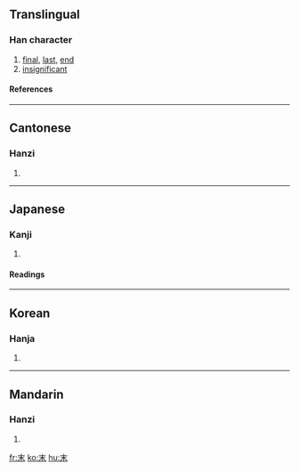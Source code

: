 ==Translingual==
===Han character===
{{Han char|rn=75|rad=木|as=01|sn=5|four=5090<sub>0</sub>|canj=木十 (DJ)}}
# [[final]], [[last]], [[end]]
# [[insignificant]]
====References====
{{Han ref|kx=0509.060|dkj=14420|dj=0891.010|hdz=21150.020|uh=672B|ud=26411|bh=A5BD|bd=42429}}

----
==Cantonese==
===Hanzi===
{{yue-hanzi|jyut=|y=mut6}}
# {{defn|Cantonese}}

----
==Japanese==
===Kanji===
{{ja-kanji|grade=4|rs=木01}}
# {{defn|Japanese}} 
====Readings====
{{ja-readings|on=[[まつ]] (matsu), [[ばつ]] (batsu)|kun=[[すえ]] (sue)}}

----
==Korean==
===Hanja===
{{ko-hanja|hangeul=말|eumhun=|rv=mal|mr=mal|y=mal}}
# {{defn|Korean}}

----
==Mandarin==
===Hanzi===
{{cmn-hanzi|pin=[[mò]] (mo4)|wg=mo<sup>4</sup>}}
# {{defn|Mandarin}}

[[fr:末]]
[[ko:末]]
[[hu:末]]